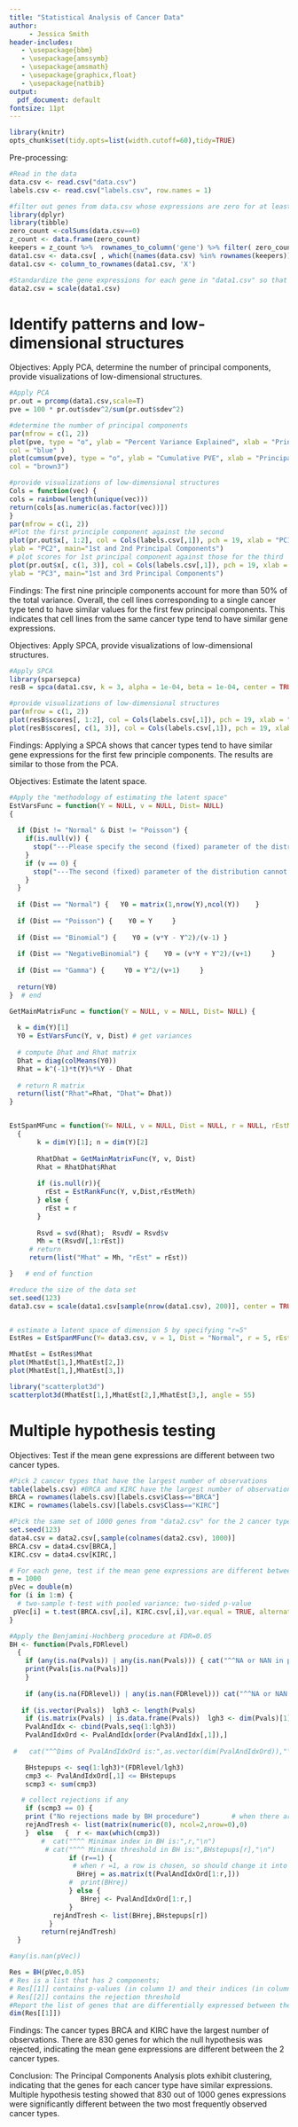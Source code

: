 ---
title: "Statistical Analysis of Cancer Data"
author: 
     - Jessica Smith
header-includes:
   - \usepackage{bbm}
   - \usepackage{amssymb}
   - \usepackage{amsmath}
   - \usepackage{graphicx,float}
   - \usepackage{natbib}
output:
  pdf_document: default
fontsize: 11pt
---

```{r, echo=FALSE, warning=FALSE}
library(knitr)
opts_chunk$set(tidy.opts=list(width.cutoff=60),tidy=TRUE)
```

Pre-processing:
```{r get_data, warning = FALSE}
#Read in the data
data.csv <- read.csv("data.csv")
labels.csv <- read.csv("labels.csv", row.names = 1)
```

```{r wrangle ,eval=T,cache=T,warning=F, message=FALSE}
#filter out genes from data.csv whose expressions are zero for at least 300 subjects
library(dplyr)
library(tibble)
zero_count <-colSums(data.csv==0)
z_count <- data.frame(zero_count)
keepers = z_count %>%  rownames_to_column('gene') %>% filter( zero_count < 300)  %>% column_to_rownames('gene')
data1.csv <- data.csv[ , which((names(data.csv) %in% rownames(keepers)) == TRUE)]
data1.csv <- column_to_rownames(data1.csv, 'X')

#Standardize the gene expressions for each gene in "data1.csv" so that they have sample standard deviation 1 and sample mean 0.
data2.csv = scale(data1.csv)
```

# Identify patterns and low-dimensional structures

Objectives: Apply PCA, determine the number of principal components, provide visualizations of low-dimensional structures.
```{r PCA}
#Apply PCA
pr.out = prcomp(data1.csv,scale=T)
pve = 100 * pr.out$sdev^2/sum(pr.out$sdev^2)

#determine the number of principal components
par(mfrow = c(1, 2))
plot(pve, type = "o", ylab = "Percent Variance Explained", xlab = "Principal components",
col = "blue" )
plot(cumsum(pve), type = "o", ylab = "Cumulative PVE", xlab = "Principal components",
col = "brown3")

#provide visualizations of low-dimensional structures
Cols = function(vec) {
cols = rainbow(length(unique(vec)))
return(cols[as.numeric(as.factor(vec))])
}
par(mfrow = c(1, 2))
#Plot the first principle component against the second
plot(pr.out$x[, 1:2], col = Cols(labels.csv[,1]), pch = 19, xlab = "PC1",
ylab = "PC2", main="1st and 2nd Principal Components")
# plot scores for 1st principal component against those for the third
plot(pr.out$x[, c(1, 3)], col = Cols(labels.csv[,1]), pch = 19, xlab = "PC1",
ylab = "PC3", main="1st and 3rd Principal Components")

```

Findings: The first nine principle components account for more than 50% of the total variance.  Overall, the cell lines corresponding to a single cancer type tend to have similar values for the first few principal components. This indicates that cell lines from the same cancer type tend to have similar gene expressions.


Objectives: Apply SPCA, provide visualizations of low-dimensional structures.
```{r SPCA, message= FALSE, warning= FALSE}
#Apply SPCA
library(sparsepca)
resB = spca(data1.csv, k = 3, alpha = 1e-04, beta = 1e-04, center = TRUE, scale = FALSE, max_iter = 200, tol = 1e-05, verbose = FALSE)

#provide visualizations of low-dimensional structures
par(mfrow = c(1, 2))
plot(resB$scores[, 1:2], col = Cols(labels.csv[,1]), pch = 19, xlab = "PC1", ylab = "PC2", main = "1st and 2nd Principal Components")
plot(resB$scores[, c(1, 3)], col = Cols(labels.csv[,1]), pch = 19, xlab = "PC1", ylab = "PC3", main = "1st and 3rd Principal Components")

```

Findings: Applying a SPCA shows that cancer types tend to have similar gene expressions for the first few principle components.  The results are similar to those from the PCA. 


Objectives: Estimate the latent space.
```{r latent_space, message=FALSE, warning=FALSE}
#Apply the "methodology of estimating the latent space"
EstVarsFunc = function(Y = NULL, v = NULL, Dist= NULL)
{
  
  if (Dist != "Normal" & Dist != "Poisson") {
    if(is.null(v)) {
      stop("---Please specify the second (fixed) parameter of the distribution.")
    }
    if (v == 0) {
      stop("---The second (fixed) parameter of the distribution cannot be zero.")  
    } 
  }
  
  if (Dist == "Normal") {   Y0 = matrix(1,nrow(Y),ncol(Y))    }
  
  if (Dist == "Poisson") {    Y0 = Y     }
  
  if (Dist == "Binomial") {    Y0 = (v*Y - Y^2)/(v-1) }
  
  if (Dist == "NegativeBinomial") {    Y0 = (v*Y + Y^2)/(v+1)     }
  
  if (Dist == "Gamma") {     Y0 = Y^2/(v+1)     }
  
  return(Y0)
}  # end 

GetMainMatrixFunc = function(Y = NULL, v = NULL, Dist= NULL) {
  
  k = dim(Y)[1]
  Y0 = EstVarsFunc(Y, v, Dist) # get variances
  
  # compute Dhat and Rhat matrix
  Dhat = diag(colMeans(Y0))
  Rhat = k^(-1)*t(Y)%*%Y - Dhat 
  
  # return R matrix
  return(list("Rhat"=Rhat, "Dhat"= Dhat))
} 


EstSpanMFunc = function(Y= NULL, v = NULL, Dist = NULL, r = NULL, rEstMeth = "Ratio")
  {
       k = dim(Y)[1]; n = dim(Y)[2]
       
       RhatDhat = GetMainMatrixFunc(Y, v, Dist)
       Rhat = RhatDhat$Rhat 
         
       if (is.null(r)){
         rEst = EstRankFunc(Y, v,Dist,rEstMeth)         
       } else {
         rEst = r
       }
      
       Rsvd = svd(Rhat);  RsvdV = Rsvd$v
       Mh = t(RsvdV[,1:rEst])
     # return 
     return(list("Mhat" = Mh, "rEst" = rEst))

}   # end of function 

#reduce the size of the data set
set.seed(123)
data3.csv = scale(data1.csv[sample(nrow(data1.csv), 200)], center = TRUE, scale = TRUE)


# estimate a latent space of dimension 5 by specifying "r=5"
EstRes = EstSpanMFunc(Y= data3.csv, v = 1, Dist = "Normal", r = 5, rEstMeth = "Ratio")

MhatEst = EstRes$Mhat
plot(MhatEst[1,],MhatEst[2,])
plot(MhatEst[1,],MhatEst[3,])

library("scatterplot3d")
scatterplot3d(MhatEst[1,],MhatEst[2,],MhatEst[3,], angle = 55)

```


# Multiple hypothesis testing

Objectives: Test if the mean gene expressions are different between two cancer types.
```{r h_testing}
#Pick 2 cancer types that have the largest number of observations
table(labels.csv) #BRCA amd KIRC have the largest number of observations
BRCA = rownames(labels.csv)[labels.csv$Class=="BRCA"]
KIRC = rownames(labels.csv)[labels.csv$Class=="KIRC"]

#Pick the same set of 1000 genes from "data2.csv" for the 2 cancer types.
set.seed(123)
data4.csv = data2.csv[,sample(colnames(data2.csv), 1000)]
BRCA.csv = data4.csv[BRCA,]
KIRC.csv = data4.csv[KIRC,]

# For each gene, test if the mean gene expressions are different between the 2 cancer types
m = 1000 
pVec = double(m)
for (i in 1:m) {
  # two-sample t-test with pooled variance; two-sided p-value
 pVec[i] = t.test(BRCA.csv[,i], KIRC.csv[,i],var.equal = TRUE, alternative = "two.sided")$p.value
}

#Apply the Benjamini-Hochberg procedure at FDR=0.05  
BH <- function(Pvals,FDRlevel)
  {   
    if (any(is.na(Pvals)) | any(is.nan(Pvals))) { cat("^^NA or NAN in pvalues... ","\n")
    print(Pvals[is.na(Pvals)])
    }
    
    if (any(is.na(FDRlevel)) | any(is.nan(FDRlevel))) cat("^^NA or NAN FDRlevel... ","\n")
       
   if (is.vector(Pvals))  lgh3 <- length(Pvals)
    if (is.matrix(Pvals) | is.data.frame(Pvals))  lgh3 <- dim(Pvals)[1] 
    PvalAndIdx <- cbind(Pvals,seq(1:lgh3))
    PvalAndIdxOrd <- PvalAndIdx[order(PvalAndIdx[,1]),]
    
 #   cat("^^Dims of PvalAndIdxOrd is:",as.vector(dim(PvalAndIdxOrd)),"\n")

    BHstepups <- seq(1:lgh3)*(FDRlevel/lgh3)
    cmp3 <- PvalAndIdxOrd[,1] <= BHstepups
    scmp3 <- sum(cmp3)

   # collect rejections if any
    if (scmp3 == 0) {   
    print ("No rejections made by BH procedure")        # when there are no rejections
    rejAndTresh <- list(matrix(numeric(0), ncol=2,nrow=0),0)       
    }  else   {  r <- max(which(cmp3))        
        #  cat("^^^ Minimax index in BH is:",r,"\n")
         # cat("^^^ Minimax threshold in BH is:",BHstepups[r],"\n")
               if (r==1) {
                # when r =1, a row is chosen, so should change it into a matrix of two columns
                 BHrej = as.matrix(t(PvalAndIdxOrd[1:r,]))  
               #  print(BHrej)
               } else {
                  BHrej <- PvalAndIdxOrd[1:r,]
               }
           rejAndTresh <- list(BHrej,BHstepups[r])    
          }
        return(rejAndTresh)
  }

#any(is.nan(pVec))

Res = BH(pVec,0.05)
# Res is a list that has 2 components;
# Res[[1]] contains p-values (in column 1) and their indices (in column 2), corresponding to rejected null hypotheses;
# Res[[2]] contains the rejection threshold
#Report the list of genes that are differentially expressed between the 2 cancer types.
dim(Res[[1]])

```


Findings: The cancer types BRCA and KIRC have the largest number of observations.  There are 830 genes for which the null hypothesis was rejected, indicating the mean gene expressions are different between the 2 cancer types. 


Conclusion: The Principal Components Analysis plots exhibit clustering, indicating that the genes for each cancer type have similar expressions. Multiple hypothesis testing showed that 830 out of 1000 genes expressions were significantly different between the two most frequently observed cancer types.





















